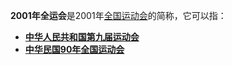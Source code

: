 '''2001年全运会'''是2001年[[全国运动会|全国运动会]]的简称，它可以指：

*'''[[中华人民共和国第九届运动会|中华人民共和国第九届运动会]]'''
*'''[[中华民国90年全国运动会|中华民国90年全国运动会]]'''
{{Disambiguation|Cat=同年事件消歧义}}